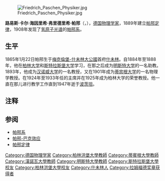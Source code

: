 [[File:Friedrich_Paschen_Physiker.jpg|thumb]]

'''路易斯·卡尔·海因里希·弗里德里希·帕邢'''{{NoteTag|德语人名Paschen在现代人名翻译中译作“帕申”，但在指该物理学家时约定俗成译作“帕邢”}}（{{lang-de|'''Louis Carl Heinrich Friedrich Paschen'''}}，{{bd|1865年|1月22日|1947年|2月25日|catIdx=P}}），[[德国|德国]][[物理学家|物理学家]]，1889年建立[[帕邢定律|帕邢定律]]，1908年发现了[[氢原子光谱|氢原子光谱]]的[[帕邢系|帕邢系]]。

== 生平 ==
1865年1月22日帕邢生于[[梅克倫堡-什未林大公國|梅克倫堡-什未林大公國]]首府[[什未林|什未林]]。自1884年至1888年，他在[[柏林洪堡大学|柏林大学]]和[[斯特拉斯堡大学|斯特拉斯堡大学]]学习，在那之后成为[[明斯特大学|明斯特大学]]的一名助教。1893年，他成为[[汉诺威大学|汉诺威大学]]的一名教授，又在1901年成为[[蒂宾根大学|蒂宾根大学]]的一名物理学教授。在1924年至1933年任{{le|Physikalisch-Technische Bundesanstalt}}的主席并在1925年成为柏林大学的荣誉教授。他一直在那儿进行教学工作直到1947年逝于[[波茨坦|波茨坦]]。

== 注释 ==
{{noteFoot}}
== 参阅 ==
*[[帕邢系|帕邢系]]
*[[塞曼效应|帕邢-巴克效应]]
*[[帕邢定律|帕邢定律]]

{{物理学家小作品}}
{{germany-bio-stub}}
{{拉姆福德奖章获得者}}

{{Authority control}}
{{DEFAULTSORT:Pascen, Friedrich}}
[[Category:德国物理学家|Category:德国物理学家]]
[[Category:柏林洪堡大學教師|Category:柏林洪堡大學教師]]
[[Category:蒂賓根大學教師|Category:蒂賓根大學教師]]
[[Category:漢諾瓦大學教師|Category:漢諾瓦大學教師]]
[[Category:明斯特大學教師|Category:明斯特大學教師]]
[[Category:斯特拉斯堡大學校友|Category:斯特拉斯堡大學校友]]
[[Category:柏林洪堡大學校友|Category:柏林洪堡大學校友]]
[[Category:什未林人|Category:什未林人]]
[[Category:拉姆福德奖章获得者|Category:拉姆福德奖章获得者]]